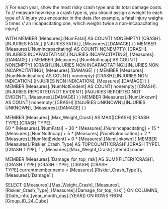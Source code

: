 // For each year, show the most risky crash type and its total damage costs. To
// measure how risky a crash type is, you should assign a weight to each type of
// injury you encounter in the data (for example, a fatal injury weighs 5 times
// an incapacitating one, which weighs twice a non-incapacitating injury).

WITH MEMBER [Measures].[NumFatal] AS
COUNT(
	NONEMPTY(
			[CRASH].[INJURIES FATAL].[INJURIES FATAL], [Measures].[DAMAGE]
			) 
	  )
 MEMBER [Measures].[NumIncapacitating] AS
COUNT(
	NONEMPTY(
			[CRASH].[INJURIES INCAPACITATING].[INJURIES INCAPACITATING], [Measures].[DAMAGE]
			) 
	  )
MEMBER [Measures].[NumNotIncap] AS
COUNT(
	NONEMPTY(
			[CRASH].[INJURIES NON INCAPACITATING].[INJURIES NON INCAPACITATING], [Measures].[DAMAGE]
			) 
	  )
 MEMBER [Measures].[NumNoIndication] AS
COUNT(
	nonempty(
			[CRASH].[INJURIES NON INDICATION].[INJURIES NON INDICATION], [Measures].[DAMAGE]
			) 
	  )
MEMBER [Measures].[NumNotEvident] AS
COUNT(
	nonempty(
			[CRASH].[INJURIES REPORTED NOT EVIDENT].[INJURIES REPORTED NOT EVIDENT], [Measures].[DAMAGE]
			) 
	  )
MEMBER [Measures].[NumUnkown] AS
COUNT(
	nonempty(
			[CRASH].[INJURIES UNKNOWN].[INJURIES UNKNOWN], [Measures].[DAMAGE]
			) 
	  )

MEMBER [Measures].[Max_Weight_Crash] AS
MAX([CRASH].[CRASH TYPE].[CRASH TYPE],	
	60 * [Measures].[NumFatal] +
	30 * [Measures].[NumIncapacitating] + 
	15 * [Measures].[NumNotIncap] +
	5 * [Measures].[NumNoIndication] +
	2 * [Measures].[NumNotEvident] +
	0 * [Measures].[NumUnkown]
)
MEMBER [Measures].[Riskier_Crash_Type] AS
TOPCOUNT([CRASH].[CRASH TYPE].[CRASH TYPE], 1 , [Measures].[Max_Weight_Crash] ).item(0).name

MEMBER [Measures].[Damage_for_top_risk] AS
    SUM((FILTER([CRASH].[CRASH TYPE].[CRASH TYPE], [CRASH].[CRASH TYPE].currentmember.name = [Measures].[Riskier_Crash_Type])),
     [Measures].[Damage]
    )

SELECT {[Measures].[Max_Weight_Crash],  [Measures].[Riskier_Crash_Type], [Measures].[Damage_for_top_risk] } ON COLUMNS,
([Date_info].[year_month_day].[YEAR]) ON ROWS
FROM [Group_ID_24_Cube]


